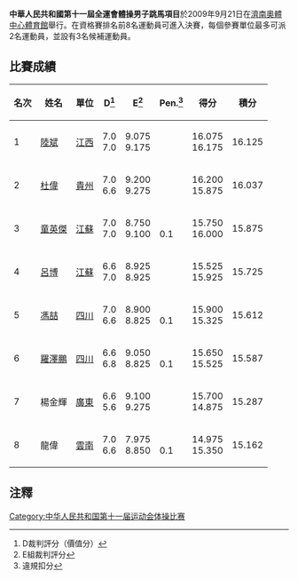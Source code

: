 '''中華人民共和國第十一屆全運會體操男子跳馬項目'''於2009年9月21日在[[濟南奧體中心體育館|濟南奧體中心體育館]]舉行。在資格賽排名前8名運動員可進入決賽，每個參賽單位最多可派2名運動員，並設有3名候補運動員。

==比賽成績==
{| class="wikitable sortable" style="text-align:center; font-size: small;"
!名次||姓名||單位||D<ref>D裁判評分（價值分）</ref>||E<ref>E組裁判評分</ref>||Pen.<ref>違規扣分</ref>||得分||積分
|- bgcolor="gold"
|1||align=left| [[陸斌|陸斌]]||[[江西|江西]]||7.0<br>7.0||9.075<br>9.175||||16.075<br>16.175||16.125
|- bgcolor="silver"
|2||align=left| [[杜偉|杜偉]]||[[貴州|貴州]]||7.0<br>6.6||9.200<br>9.275||||16.200<br>15.875||16.037
|- bgcolor="cc9966" 
|3||align=left| [[童英傑|童英傑]]||[[江蘇|江蘇]]||7.0<br>7.0||8.750<br>9.100||<br>0.1||15.750<br>16.000||15.875
|-
|4||align=left| [[呂博|呂博]]||[[江蘇|江蘇]]||6.6<br>7.0||8.925<br>8.925||||15.525<br>15.925||15.725
|-
|5||align=left| [[冯喆_(体操运动员)|馮喆]]||[[四川|四川]]||7.0<br>6.6||8.900<br>8.825||<br>0.1||15.900<br>15.325||15.612
|-
|6||align=left| [[羅澤鵬|羅澤鵬]]||[[四川|四川]]||6.6<br>6.8||9.050<br>8.825||<br>0.1||15.650<br>15.525||15.587
|-
|7||align=left| 楊金輝||[[廣東|廣東]]||6.6<br>5.6||9.100<br>9.275||||15.700<br>14.875||15.287
|-
|8||align=left| 龍偉||[[雲南|雲南]]||7.0<br>6.6||7.975<br>8.850||<br>0.1||14.975<br>15.350||15.162
|}

==注釋==
<div class="references-small">
<references />
</div>

[[Category:中华人民共和国第十一届运动会体操比赛|Category:中华人民共和国第十一届运动会体操比赛]]
